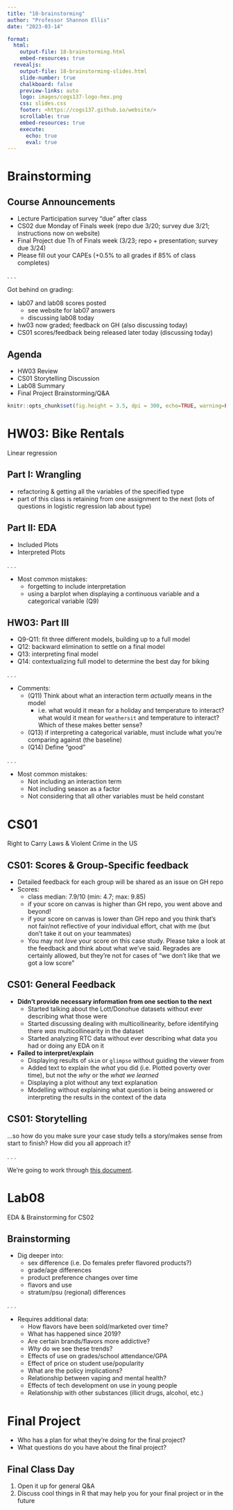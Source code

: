 ```yaml
---
title: "18-brainstorming"
author: "Professor Shannon Ellis"
date: "2023-03-14"

format:
  html: 
    output-file: 18-brainstorming.html
    embed-resources: true
  revealjs:
    output-file: 18-brainstorming-slides.html
    slide-number: true
    chalkboard: false 
    preview-links: auto
    logo: images/cogs137-logo-hex.png
    css: slides.css
    footer: <https://cogs137.github.io/website/>
    scrollable: true
    embed-resources: true
    execute:
      echo: true
      eval: true
---
```


# Brainstorming {background-color="#92A86A"}


## Course Announcements {.smaller}

-   Lecture Participation survey "due" after class
-   CS02 due Monday of Finals week (repo due 3/20; survey due 3/21; instructions now on website)
-   Final Project due Th of Finals week (3/23; repo + presentation; survey due 3/24)
- Please fill out your CAPEs (+0.5% to all grades if 85% of class completes)

. . .

Got behind on grading:

- lab07 and lab08 scores posted
  - see website for lab07 answers
  - discussing lab08 today
- hw03 now graded; feedback on GH (also discussing today)
- CS01 scores/feedback being released later today (discussing today)


## Agenda

- HW03 Review
- CS01 Storytelling Discussion
- Lab08 Summary
- Final Project Brainstorming/Q\&A

```r
knitr::opts_chunk$set(fig.height = 3.5, dpi = 300, echo=TRUE, warning=FALSE, message=FALSE) 
```

# HW03: Bike Rentals {background-color="#92A86A"}

Linear regression

## Part I: Wrangling

- refactoring & getting all the variables of the specified type
- part of this class is retaining from one assignment to the next (lots of questions in logistic regression lab about type)


## Part II: EDA

- Included Plots
- Interpreted Plots

. . .

- Most common mistakes:
  - forgetting to include interpretation
  - using a barplot when displaying a continuous variable and a categorical variable (Q9)


## HW03: Part III {.smaller}

- Q9-Q11: fit three different models, building up to a full model
- Q12: backward elimination to settle on a final model
- Q13: interpreting final model
- Q14: contextualizing full model to determine the best day for biking

. . . 

- Comments:
  - (Q11) Think about what an interaction term *actually* means in the model
    - i.e. what would it mean for a holiday and temperature to interact? what would it mean for `weathersit` and temperature to interact? Which of these makes better sense?
  - (Q13) if interpreting a categorical variable, must include what you're comparing against (the baseline)
  - (Q14) Define "good" 

. . .

- Most common mistakes: 
  - Not including an interaction term
  - Not including season as a factor
  - Not considering that all other variables must be held constant

# CS01 {background-color="#92A86A"}

Right to Carry Laws & Violent Crime in the US

## CS01: Scores & Group-Specific feedback {.smaller}

::: incremental
- Detailed feedback for each group will be shared as an issue on GH repo
- Scores: 
  - class median: 7.9/10 (min: 4.7; max: 9.85)
  - if your score on canvas is higher than GH repo, you went above and beyond!
  - if your score on canvas is lower than GH repo and you think that's not fair/not reflective of your individual effort, chat with me (but don't take it out on your teammates)
  - You may not *love* your score on this case study. Please take a look at the feedback and think about what we've said. Regrades are certainly allowed, but they're not for cases of "we don't like that we got a low score"
:::

## CS01: General Feedback {.smaller}


::: incremental
- **Didn't provide necessary information from one section to the next**
  - Started talking about the Lott/Donohue datasets without ever describing what those were
  - Started discussing dealing with multicollinearity, before identifying there *was* multicollinearity in the dataset
  - Started analyzing RTC data without ever describing what data you had or doing any EDA on it
- **Failed to interpret/explain**
  - Displaying results of `skim` or `glimpse` without guiding the viewer from 
  - Added text to explain the *what* you did (i.e. Plotted poverty over time), but not the *why* or the *what we learned*
  - Displaying a plot without any text explanation
  - Modelling without explaining what question is being answered or interpreting the results in the context of the data
:::

## CS01: Storytelling

...so how do you make sure your case study tells a story/makes sense from start to finish? How did you all approach it?

. . .

We're going to work through [this document](https://docs.google.com/document/d/1Iymlv4_uVM1vnjf7yO20YZtHIjLbhh3SHxYU4dP2jmA/edit?usp=sharing).

# Lab08 {background-color="#92A86A"}

EDA & Brainstorming for CS02

## Brainstorming {.smaller}

- Dig deeper into:
  - sex difference (i.e. Do females prefer flavored products?)
  - grade/age differences
  - product preference changes over time
  - flavors and use
  - stratum/psu (regional) differences

. . .

- Requires additional data: 
  - How flavors have been sold/marketed over time?
  - What has happened since 2019?
  - Are certain brands/flavors more addictive?
  - *Why* do we see these trends?
  - Effects of use on grades/school attendance/GPA
  - Effect of price on student use/popularity
  - What are the policy implications?
  - Relationship between vaping and mental health?
  - Effects of tech development on use in young people
  - Relationship with other substances (illicit drugs, alcohol, etc.)

# Final Project {background-color="#92A86A"}

::: incremental
- Who has a plan for what they're doing for the final project?
- What questions do you have about the final project?
:::

## Final Class Day

1. Open it up for general Q\&A
2. Discuss cool things in R that may help you for your final project or in the future 


